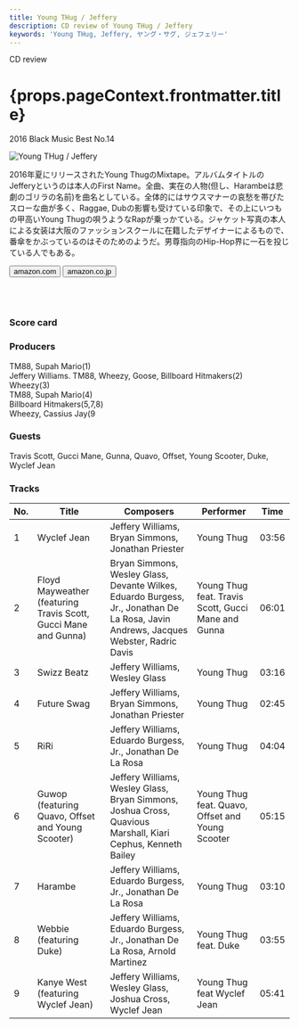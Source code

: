 ```yaml
---
title: Young THug / Jeffery
description: CD review of Young THug / Jeffery
keywords: 'Young THug, Jeffery, ヤング・サグ, ジェフェリー'
---
```




<p className="largeP">CD review</p>
<h1 className="h1--no--margin">{props.pageContext.frontmatter.title}</h1>
<p className="largeP"><Link to="/best50/2016/">2016 Black Music Best No.14</Link></p>

<Row  className="image-card-group">
	<Column colMd={"3"} colLg={"4"} noGutterMdLeft="">
       <ImageCard>

![Young THug / Jeffery](../../images/cd/youngthug2L.jpg) 

</ImageCard>
	</Column>
	<Column colMd={"4"} colLg={"8"} noGutterMdLeft="">
	<p>
	2016年夏にリリースされたYoung ThugのMixtape。アルバムタイトルのJefferyというのは本人のFirst Name。全曲、実在の人物(但し、Harambeは悲劇のゴリラの名前)を曲名としている。全体的にはサウスマナーの哀愁を帯びたスローな曲が多く、Raggae, Dubの影響も受けている印象で、その上にいつもの甲高いYoung Thugの唄うようなRapが乗っかている。ジャケット写真の本人による女装は大阪のファッションスクールに在籍したデザイナーによるもので、番傘をかぶっているのはそのためのようだ。男尊指向のHip-Hop界に一石を投じている人でもある。
	</p>
	<div>
	  <Button className="button-right-mergin"  href="https://amzn.to/31V9HFV" kind="primary" size="small" renderIcon={ArrowUpRight24}>
      amazon.com
    </Button>
	  <Button className="button-right-mergin"  href="https://amzn.to/2PTSCXx" kind="secondary" size="small" renderIcon={ArrowUpRight24}>
      amazon.co.jp
    </Button>
	</div>
	<a href="https://geo.music.apple.com/jp/album/jeffery/1146718343?mt=1&app=music&ls=1&at=11lcug" style="display:inline-block;overflow:hidden;background:url(https://linkmaker.itunes.apple.com/ja-jp/lockup.svg?releaseDate=2016-08-26&kind=album&bubble=apple_music&style=mono-black) no-repeat;width:180px;height:45px;"></a>
	<a href="https://geo.music.apple.com/jp/album/jeffery/1146718343?app=itunes&at=11lcug" style="display:inline-block;overflow:hidden;background:url(https://linkmaker.itunes.apple.com/ja-jp/badge-lrg.svg?releaseDate=2016-08-26T00:00:00Z&kind=album&bubble=itunes_music) no-repeat;width:140px;height:45px;"></a>
	</Column>
</Row>
<Row >
	<Column colMd={"4"} colLg={"4"} noGutterMdLeft="">
		<div>
  		<h3>Score card</h3>
			<SliderJS1 value="1" />
  		<SliderJS2 value="1" />
			<SliderJS3 value="2" />
  		<SliderJS4 value="8" />
		</div>
	</Column>
	<Column colMd={"8"} colLg={"8"} noGutterMdLeft="">
		<div>
			<h3>Producers</h3>
			<p>
				TM88, Supah Mario(1)
				<br/>Jeffery Williams. TM88, Wheezy, Goose, Billboard Hitmakers(2)
				<br/>Wheezy(3)
				<br/>TM88, Supah Mario(4)
				<br/>Billboard Hitmakers(5,7,8)
				<br/>Wheezy, Cassius Jay(9
			</p>
			<h3>Guests</h3>
			<p>
				Travis Scott, Gucci Mane, Gunna, Quavo, Offset, Young Scooter, Duke, Wyclef Jean
			</p>
		</div>
	</Column>
</Row>

<h3>Tracks</h3>

| No. |	 Title                                                          |	 Composers                                                                                                                           |	 Performer                                         | Time	 |
| --- |	--------------------------------------------------------------- | ------------------------------------------------------------------------------------------------------------------------------------ | --------------------------------------------------- | ----- |
|	1	  |	Wyclef Jean                                                    	| Jeffery Williams, Bryan Simmons, Jonathan Priester                                                                                   | Young Thug                                          | 03:56 |
|	2	  |	Floyd Mayweather (featuring Travis Scott, Gucci Mane and Gunna)	| Bryan Simmons, Wesley Glass, Devante Wilkes, Eduardo Burgess, Jr., Jonathan De La Rosa, Javin Andrews, Jacques Webster, Radric Davis | Young Thug feat. Travis Scott, Gucci Mane and Gunna | 06:01 |
|	3	  |	Swizz Beatz                                                    	| Jeffery Williams, Wesley Glass                                                                                                       | Young Thug                                          | 03:16 |
|	4	  |	Future Swag                                                    	| Jeffery Williams, Bryan Simmons, Jonathan Priester                                                                                   | Young Thug                                          | 02:45 |
|	5	  |	RiRi                                                           	| Jeffery Williams, Eduardo Burgess, Jr., Jonathan De La Rosa                                                                          | Young Thug                                          | 04:04 |
|	6	  |	Guwop (featuring Quavo, Offset and Young Scooter)              	| Jeffery Williams, Wesley Glass, Bryan Simmons, Joshua Cross, Quavious Marshall, Kiari Cephus, Kenneth Bailey                         | Young Thug feat. Quavo, Offset and Young Scooter    | 05:15 |
|	7	  |	Harambe                                                        	| Jeffery Williams, Eduardo Burgess, Jr., Jonathan De La Rosa                                                                          | Young Thug                                          | 03:10 |
|	8	  |	Webbie (featuring Duke)                                        	| Jeffery Williams, Eduardo Burgess, Jr., Jonathan De La Rosa, Arnold Martinez                                                         | Young Thug feat. Duke                               | 03:55 |
|	9	  |	Kanye West (featuring Wyclef Jean)                             	| Jeffery Williams, Wesley Glass, Joshua Cross, Wyclef Jean                                                                            | Young Thug feat Wyclef Jean                         | 05:41 |
